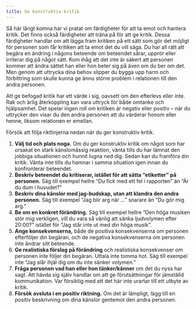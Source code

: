 ```yaml
---
title: Ge konstruktiv kritik
---
```


Så här långt komna har vi pratat om färdigheter för att ta emot och
hantera kritik. Det finns också färdigheter att träna på för att ge
kritik. Dessa färdigheter handlar om att lägga fram kritiken på ett sätt
som gör det möjligt för personen som får kritiken att ta emot det du
vill säga. Du har all rätt att begära en ändring i någons beteende om
beteendet sårar, upprör eller irriterar dig på något sätt. Kom ihåg att
det inte är säkert att personen kommer att ändra sättet han eller hon
beter sig på även om du ber om det. Men genom att uttrycka dina behov
slipper du bygga upp harm och förbittring som skulle kunna ge ännu större
problem i relationen till den andra personen.

Att ge befogad kritik har ett värde i sig, oavsett om den efterlevs
eller inte. Rak och ärlig återkoppling kan vara uttryck för både omtanke
och hjälpsamhet. Det spelar ingen roll om kritiken är negativ eller
positiv -- när du uttrycker den visar du den andra personen att du
värderar honom eller henne, liksom relationen er emellan.

Försök att följa riktlinjerna nedan när du ger konstruktiv kritik.

1.  **Välj tid och plats noga.** Om du ger konstruktiv kritik om något
    som har orsakat en stark känslomässig reaktion, vänta tills du har
    lämnat den jobbiga situationen och hunnit lugna ned dig. Sedan kan
    du framföra din kritik. Vänta inte tills du hamnar i samma situation
    igen innan du konfronterar beteendet.
2.  **Beskriv beteendet du kritiserar, istället för att sätta
    "etiketter" på personen.** Säg till exempel hellre "Du fick med ett
    fel i rapporten" än "Är du dum i huvudet?"
3.  **Beskriv dina känslor med jag-budskap, utan att klandra den andra
    personen.** Säg till exempel "Jag blir arg när ..." snarare än "Du
    gör mig arg."
4.  **Be om en konkret förändring.** Säg till exempel hellre "Den höga
    musiken stör mig verkligen, vill du vara så vänlig att sänka
    ljudvolymen efter 20:00?" istället för "Jag står inte ut med din
    höga musik".
5.  **Ange konsekvenserna,** både de positiva konsekvenserna om personen
    efterföljer din begäran, och de negativa konsekvenserna om personen
    inte ändrar sitt beteende.
6.  **Ge realistiska förslag på förändring** och realistiska
    konsekvenser om personen inte följer din begäran. Uttala inte tomma
    hot. Säg till exempel inte "Jag slår ihjäl dig om du inte sänker
    volymen."
7.  **Fråga personen vad han eller hon tänker/känner** om det du nyss
    har sagt. Att hävda sig själv handlar om att ge förutsättningar för
    jämställd kommunikation. Var försiktig med att det här inte urartar
    till ett utbyte av kritik.
8.  **Försök avsluta i en positiv riktning.** Om det är lämpligt, lägg
    till en positiv beskrivning om dina känslor gentemot den andra
    personen.
